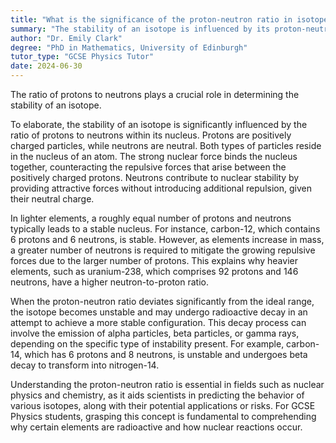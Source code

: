 ```yaml
---
title: "What is the significance of the proton-neutron ratio in isotopes?"
summary: "The stability of an isotope is influenced by its proton-neutron ratio, which plays a crucial role in nuclear stability and decay processes."
author: "Dr. Emily Clark"
degree: "PhD in Mathematics, University of Edinburgh"
tutor_type: "GCSE Physics Tutor"
date: 2024-06-30
---
```


The ratio of protons to neutrons plays a crucial role in determining the stability of an isotope.

To elaborate, the stability of an isotope is significantly influenced by the ratio of protons to neutrons within its nucleus. Protons are positively charged particles, while neutrons are neutral. Both types of particles reside in the nucleus of an atom. The strong nuclear force binds the nucleus together, counteracting the repulsive forces that arise between the positively charged protons. Neutrons contribute to nuclear stability by providing attractive forces without introducing additional repulsion, given their neutral charge.

In lighter elements, a roughly equal number of protons and neutrons typically leads to a stable nucleus. For instance, carbon-12, which contains $6$ protons and $6$ neutrons, is stable. However, as elements increase in mass, a greater number of neutrons is required to mitigate the growing repulsive forces due to the larger number of protons. This explains why heavier elements, such as uranium-238, which comprises $92$ protons and $146$ neutrons, have a higher neutron-to-proton ratio.

When the proton-neutron ratio deviates significantly from the ideal range, the isotope becomes unstable and may undergo radioactive decay in an attempt to achieve a more stable configuration. This decay process can involve the emission of alpha particles, beta particles, or gamma rays, depending on the specific type of instability present. For example, carbon-14, which has $6$ protons and $8$ neutrons, is unstable and undergoes beta decay to transform into nitrogen-14.

Understanding the proton-neutron ratio is essential in fields such as nuclear physics and chemistry, as it aids scientists in predicting the behavior of various isotopes, along with their potential applications or risks. For GCSE Physics students, grasping this concept is fundamental to comprehending why certain elements are radioactive and how nuclear reactions occur.
    